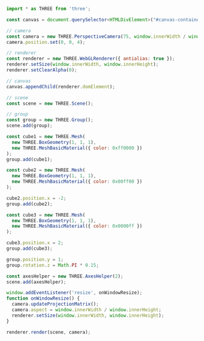 
<Layout title="Groups - Learning Three.js">
  <div class="h-screen py-10 md:py-20">
    <Example2 title="Groups" description="" />
  </div>
  <div class="h-screen overflow-y-scroll rounded-2xl my-10 md:my-20">

```javascript
import * as THREE from 'three';

const canvas = document.querySelector<HTMLDivElement>("#canvas-container")!;

// camera
const camera = new THREE.PerspectiveCamera(75, window.innerWidth / window.innerHeight);
camera.position.set(0, 0, 4);

// renderer
const renderer = new THREE.WebGLRenderer({ antialias: true });
renderer.setSize(window.innerWidth, window.innerHeight);
renderer.setClearAlpha(0);

// canvas
canvas.appendChild(renderer.domElement);

// scene
const scene = new THREE.Scene();

// group
const group = new THREE.Group();
scene.add(group);

const cube1 = new THREE.Mesh(
  new THREE.BoxGeometry(1, 1, 1),
  new THREE.MeshBasicMaterial({ color: 0xff0000 })
);
group.add(cube1);

const cube2 = new THREE.Mesh(
  new THREE.BoxGeometry(1, 1, 1),
  new THREE.MeshBasicMaterial({ color: 0x00ff00 })
);

cube2.position.x = -2;
group.add(cube2);

const cube3 = new THREE.Mesh(
  new THREE.BoxGeometry(1, 1, 1),
  new THREE.MeshBasicMaterial({ color: 0x0000ff })
);

cube3.position.x = 2;
group.add(cube3);

group.position.y = 1;
group.rotation.z = Math.PI * 0.15;

const axesHelper = new THREE.AxesHelper(2);
scene.add(axesHelper);

window.addEventListener('resize', onWindowResize);
function onWindowResize() {
  camera.updateProjectionMatrix();
  camera.aspect = window.innerWidth / window.innerHeight;
  renderer.setSize(window.innerWidth, window.innerHeight);
}

renderer.render(scene, camera);
```

  </div>
</Layout>
